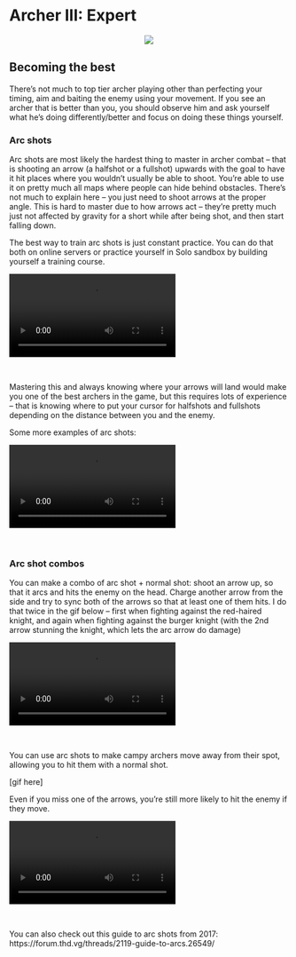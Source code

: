 # Archer III: Expert

<p align="center">
  <img src="imgs/bow.png">
</p>

## Becoming the best

There's not much to top tier archer playing other than perfecting your timing, aim and baiting the enemy using your movement. If you see an archer that is better than you, you should observe him and ask yourself what he's doing differently/better and focus on doing these things yourself.

### Arc shots

Arc shots are most likely the hardest thing to master in archer combat -- that is shooting an arrow (a halfshot or a fullshot) upwards with the goal to have it hit places where you wouldn't usually be able to shoot. You're able to use it on pretty much all maps where people can hide behind obstacles. There's not much to explain here -- you just need to shoot arrows at the proper angle. This is hard to master due to how arrows act -- they're pretty much just not affected by gravity for a short while after being shot, and then start falling down.

The best way to train arc shots is just constant practice. You can do that both on online servers or practice yourself in Solo sandbox by building yourself a training course.

<video style="display:block; max-width:100%; height:auto;" src="webm/03-expert/arc1.webm" controls loop="loop" preload></video><br>

Mastering this and always knowing where your arrows will land would make you one of the best archers in the game, but this requires lots of experience -- that is knowing where to put your cursor for halfshots and fullshots depending on the distance between you and the enemy. 

Some more examples of arc shots:

<video style="display:block; max-width:100%; height:auto;" src="webm/03-expert/arc3.webm" controls loop="loop" preload></video><br>

### Arc shot combos

You can make a combo of arc shot + normal shot: shoot an arrow up, so that it arcs and hits the enemy on the head. Charge another arrow from the side and try to sync both of the arrows so that at least one of them hits. I do that twice in the gif below -- first when fighting against the red-haired knight, and again when fighting against the burger knight (with the 2nd arrow stunning the knight, which lets the arc arrow do damage)

<video style="display:block; max-width:100%; height:auto;" src="webm/02-good/arl.webm" controls loop="loop" preload></video><br>

You can use arc shots to make campy archers move away from their spot, allowing you to hit them with a normal shot.

[gif here]

Even if you miss one of the arrows, you're still more likely to hit the enemy if they move. 

<video style="display:block; max-width:100%; height:auto;" src="webm/03-expert/arc2.webm" controls loop="loop" preload></video><br>

You can also check out this guide to arc shots from 2017: https://forum.thd.vg/threads/2119-guide-to-arcs.26549/
